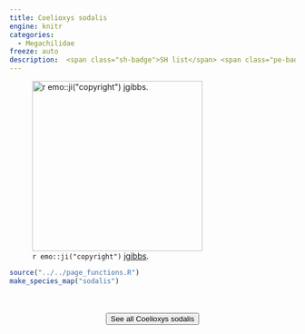 ```yaml
---
title: Coelioxys sodalis
engine: knitr
categories:
  - Megachilidae
freeze: auto
description:  <span class="sh-badge">SH list</span> <span class="pe-badge">PM Evidence</span>
---
```

![`r emo::ji("copyright")` [jgibbs ](https://inaturalist.ca/photos/4957659).](https://inaturalist-open-data.s3.amazonaws.com/photos/4957659/large.jpg){height=300}





```r
source("../../page_functions.R")
make_species_map("sodalis")
```
<br><br>
<center>


<a href="https://inaturalist.ca/observations?place_id=any&quality_grade=research&subview=map&taxon_id=626758"><button type="button" class="btn btn-secondary">See all Coelioxys sodalis <i class="fa-solid fa-arrow-up-right-from-square"></i> </button></a>
</center>
